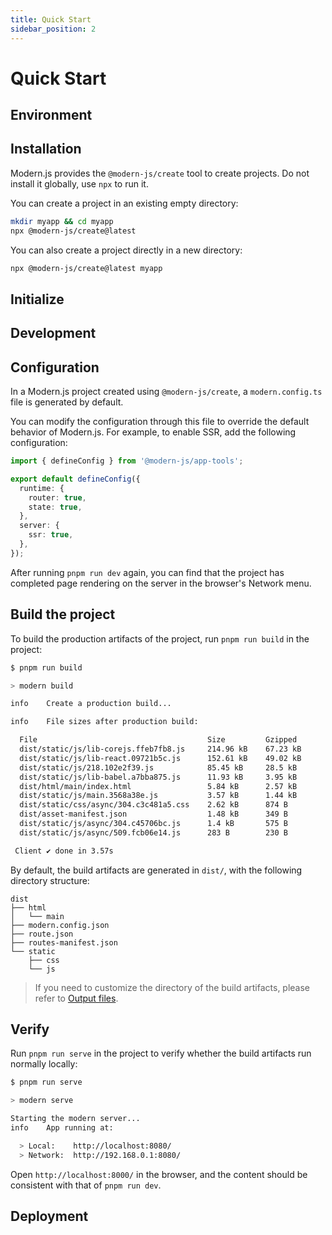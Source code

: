 ```yaml
---
title: Quick Start
sidebar_position: 2
---
```


# Quick Start

## Environment


<Prerequisites />

## Installation

Modern.js provides the `@modern-js/create` tool to create projects. Do not install it globally, use `npx` to run it.

You can create a project in an existing empty directory:

```bash
mkdir myapp && cd myapp
npx @modern-js/create@latest
```

You can also create a project directly in a new directory:

```bash
npx @modern-js/create@latest myapp
```

## Initialize


<InitApp />

## Development


<DebugApp />

## Configuration

In a Modern.js project created using `@modern-js/create`, a `modern.config.ts` file is generated by default.

You can modify the configuration through this file to override the default behavior of Modern.js. For example, to enable SSR, add the following configuration:

```ts
import { defineConfig } from '@modern-js/app-tools';

export default defineConfig({
  runtime: {
    router: true,
    state: true,
  },
  server: {
    ssr: true,
  },
});
```

After running `pnpm run dev` again, you can find that the project has completed page rendering on the server in the browser's Network menu.

## Build the project

To build the production artifacts of the project, run `pnpm run build` in the project:

```bash
$ pnpm run build

> modern build

info    Create a production build...

info    File sizes after production build:

  File                                      Size         Gzipped
  dist/static/js/lib-corejs.ffeb7fb8.js     214.96 kB    67.23 kB
  dist/static/js/lib-react.09721b5c.js      152.61 kB    49.02 kB
  dist/static/js/218.102e2f39.js            85.45 kB     28.5 kB
  dist/static/js/lib-babel.a7bba875.js      11.93 kB     3.95 kB
  dist/html/main/index.html                 5.84 kB      2.57 kB
  dist/static/js/main.3568a38e.js           3.57 kB      1.44 kB
  dist/static/css/async/304.c3c481a5.css    2.62 kB      874 B
  dist/asset-manifest.json                  1.48 kB      349 B
  dist/static/js/async/304.c45706bc.js      1.4 kB       575 B
  dist/static/js/async/509.fcb06e14.js      283 B        230 B

 Client ✔ done in 3.57s
```

By default, the build artifacts are generated in `dist/`, with the following directory structure:

```
dist
├── html
│   └── main
├── modern.config.json
├── route.json
├── routes-manifest.json
└── static
    ├── css
    └── js
```

> If you need to customize the directory of the build artifacts, please refer to [Output files](https://modernjs.dev/builder/guide/basic/output-files.html).

## Verify

Run `pnpm run serve` in the project to verify whether the build artifacts run normally locally:

```bash
$ pnpm run serve

> modern serve

Starting the modern server...
info    App running at:

  > Local:    http://localhost:8080/
  > Network:  http://192.168.0.1:8080/
```

Open `http://localhost:8000/` in the browser, and the content should be consistent with that of `pnpm run dev`.

## Deployment


<Deploy />
